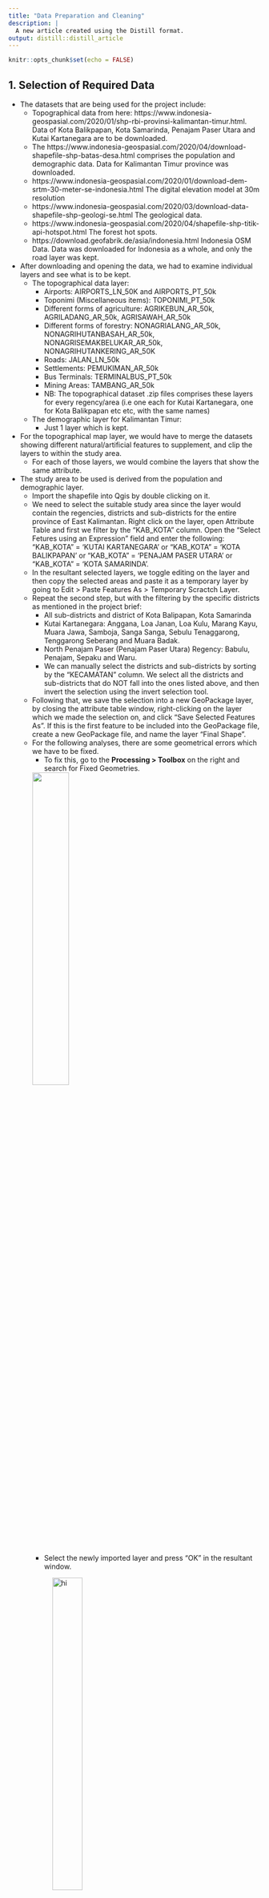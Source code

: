 ```yaml
---
title: "Data Preparation and Cleaning"
description: |
  A new article created using the Distill format.
output: distill::distill_article
---
```


```r
knitr::opts_chunk$set(echo = FALSE)
```

## 1. Selection of Required Data

* The datasets that are being used for the project include:
  + Topographical data from here: https://www.indonesia-geospasial.com/2020/01/shp-rbi-provinsi-kalimantan-timur.html. Data of Kota Balikpapan, Kota Samarinda, Penajam Paser Utara and Kutai Kartanegara are to be downloaded.
  + The https://www.indonesia-geospasial.com/2020/04/download-shapefile-shp-batas-desa.html comprises the population and demographic data. Data for Kalimantan Timur province was downloaded.
  + https://www.indonesia-geospasial.com/2020/01/download-dem-srtm-30-meter-se-indonesia.html The digital elevation model at 30m     resolution
  + https://www.indonesia-geospasial.com/2020/03/download-data-shapefile-shp-geologi-se.html The geological data.
  + https://www.indonesia-geospasial.com/2020/04/shapefile-shp-titik-api-hotspot.html The forest hot spots.
  + https://download.geofabrik.de/asia/indonesia.html Indonesia OSM Data. Data was downloaded for Indonesia as a whole, and only the road layer was kept.

* After downloading and opening the data, we had to examine individual layers and see what is to be kept.
  + The topographical data layer:
    + Airports: AIRPORTS_LN_50K and AIRPORTS_PT_50k
    + Toponimi (Miscellaneous items): TOPONIMI_PT_50k
    + Different forms of agriculture: AGRIKEBUN_AR_50k, AGRILADANG_AR_50k, AGRISAWAH_AR_50k
    + Different forms of forestry: NONAGRIALANG_AR_50k, NONAGRIHUTANBASAH_AR_50k, NONAGRISEMAKBELUKAR_AR_50k, NONAGRIHUTANKERING_AR_50K
    + Roads: JALAN_LN_50k
    + Settlements: PEMUKIMAN_AR_50k
    + Bus Terminals: TERMINALBUS_PT_50k 
    + Mining Areas: TAMBANG_AR_50k
    + NB: The topographical dataset .zip files comprises these layers for every regency/area (i.e one each for Kutai Kartanegara, one         for Kota Balikpapan etc etc, with the same names) 
  + The demographic layer for Kalimantan Timur:
    + Just 1 layer which is kept.
  
  
* For the topographical map layer, we would have to merge the datasets showing different natural/artificial features to supplement, and clip the layers to within the study area.
  + For each of those layers, we would combine the layers that show the same attribute.
  
* The study area to be used is derived from the population and demographic layer. 
  + Import the shapefile into Qgis by double clicking on it. 
  + We need to select the suitable study area since the layer would contain the regencies, districts and sub-districts for the entire province of East Kalimantan. Right click on the layer, open Attribute Table and first we filter by the "KAB_KOTA" column. Open the "Select Fetures using an Expression" field and enter the following: "KAB_KOTA" = 'KUTAI KARTANEGARA' or "KAB_KOTA" = 'KOTA BALIKPAPAN' or "KAB_KOTA" = 'PENAJAM PASER UTARA' or "KAB_KOTA" = 'KOTA SAMARINDA'. 
  + In the resultant selected layers, we toggle editing on the layer and then copy the selected areas and paste it as a temporary layer by going to Edit > Paste Features As > Temporary Scractch Layer.
  + Repeat the second step, but with the filtering by the specific districts as mentioned in the project brief: 
    + All sub-districts and district of Kota Balipapan, Kota Samarinda
    + Kutai Kartanegara: Anggana, Loa Janan, Loa Kulu, Marang Kayu, Muara Jawa, Samboja, Sanga Sanga, Sebulu Tenaggarong, Tenggarong Seberang and Muara Badak.
    + North Penajam Paser (Penajam Paser Utara) Regency: Babulu, Penajam, Sepaku and Waru.
    + We can manually select the districts and sub-districts by sorting by the "KECAMATAN" column. We select all the districts and sub-districts that do NOT fall into the ones listed above, and then invert the selection using the invert selection tool.
  + Following that, we save the selection into a new GeoPackage layer, by closing the attribute table window, right-clicking on the layer which we made the selection on, and click "Save Selected Features As". If this is the first feature to be included into the GeoPackage file, create a new GeoPackage file, and name the layer "Final Shape".
  + For the following analyses, there are some geometrical errors which we have to be fixed.
    + To fix this, go to the **Processing > Toolbox** on the right and search for Fixed Geometries.
  
    ![](images/1DataPrep1.png){width=40%}
    + Select the newly imported layer and press "OK" in the resultant window.
    
    ![hi](images/1DataPrep2.png){width=40%}
  
    + Save the resultant layer in a GeoPackage format. Click on the newly created temporary layer, go to Export > Save Features As. In the resultant window, select the format **GeoPackage** and then create a new GeoPAckage file. Name the layer "FinalShape_Fixed geometries", leave all other features as intended, before saving.

## Clipping Layers into Study Area

The processing of each layer will differ according to their data type. We have sorted the layers that have been used into the following categories:

**Points**

+ TOPONIMI_PT_50k
+ TERMINALBUS_PT_50k 
+ Forest Fire

**Area**

+ Mining Areas
+ Non-Agricultural Forest Areas
+ Agricultural Areas
+ Settlements

**Mixed**

+ Airport (Both point and area)

**Lines**

+ Roads (gis_osm_roads)


### Processing Polyline (Road Layer)

* Import the layer (gis_osm_roads_a_free.shp).

* There is a need to join incomplete roads. Examine each road segment closely and find out which road segments can be joined, for example roads which go above the bridge. 

  + This will result in the intersection points being overstated when conducting site survey analysis. While it may not be possible to fix every road, most roads where this issue presents itself, are located along the coast or over bridges.
  
* We need to clip the road to the study area. Go to Vector > Geoprocessing Tools > Clip, make sure the newly imported road layer is input as the Input Layer, and the layer to be used as a clip is the FinalShape_Fixed geometries layer (Overlay Layer)that had been prepared.

![hi](images/1DataPrep4.png)

* Save the temporary layer as a GeoPackage layer with the correct CRS as **EPSG:23845 (DGN / Indonesia TM-3 zone 54.1)** and make sure under the "Geometry" tab, the data type is changed to "Line" and the "Include Z values" is not checked.

* Following that, toggle editing on the layer by clicking on the pencil icon. Make sure the selection method is "Select Features" and not other selection methods.

* Select the 2 road segments that are supposed to be joined together.

![hi](images/Picture12.png)

* Click on "Merge Selected Features" in order to merge the 2 line segments together to form a single feature, which we can then extend in order to touch the 2 edges of the line.

![hi](images/Picture13.png)

* Post-merge we have to re-select the merged segment which has become a single feature by clicking on the line segment. Following that we click on the "Reshape Feature".

![hi](images/Picture17.png)

* We click on the edge of one line and then drag it to the start of the other line, this will join the 2 line segments together to form a complete road.

![hi](images/Picture16.png) 

* Repeat this for all segments that have been found to have missing road segments.


#### Preparing Intersection Point Map
* For the site survey analysis, a plot of road intersection density will be used to measure the road density in a particular area.

  + First, we need to merge adjacent road segments together in order to prevent the number of intersections from being overstated. We first go to Vector >Geoprocessing > Dissolve, and in the window that opens, select the OSM road layer as the input layer.
  
  ![hi](images/1DataPrep5.png)
  
  + In the reuslting temporary layer, open the dissolved layer's atribute table, there should only be one row of data.
  
  + Following that, we go to the Processing Toolbox on the bottom righthand corner, and search for "Multipart to Singlepart"
  
  ![hi](images/1DataPrep6.png)
  
  + In the resulting window, just select the newly dissolved layer and click "Run".
  
  ![hi](images/1DataPrep7.png)
  

  + The final layer that is created, would be soon utilised to create an intersection.
  
  + We click on that layer, go to the PRocessing Toolbox on the right hand side and search for "Line Intersections". Open the tool and select both the input and intersect layer as the recently created layer from the previous step. 
  
   ![hi](images/1DataPrep10.png)
   
   ![hi](images/1DataPrep11.png)
  
  + We need to first remove any duplicate intersections to clean the layer data a bit further. We will go to the Processing Toolbox at the bottom right hand corner of the page, and then search for "Delete Duplicate Geometries". When the window opens, we use the layer that we had just created in the previous step as the Input layer, and then run.
  
  ![hi](images/1DataPrep12.png)
  
  + Remove all the previous temporary layers created by right clicking on them and selecting "Delete Selected Layer".
  
  + Save the newly created intersection layer by right clicking on the point layer and selecting Save Features As, and in the resultant box that comes up, ensure that the GeoPackage file that the base map layer was selected, is selected under the file name and the layer name is set to "Intersections", and the map CRS is set to EPSG:23845.

### Processing Area (Polygon) Data

* The area data needs to be merged into a single layer for analysis.
  + We first open up the characteristic of concern, for example, agricultural shrub layer. 
  
![hi](images/AreaPrep-1.png)

  + Following that, we need to clip the layers so that they only overlap our area of study. Go to Vector > Geoprocessing Tools > Clip, make sure the newly imported road layer is input as the Input Layer, and the layer to be used as a clip is the FinalShape_Fixed geometries layer (Overlay Layer)that had been prepared.
    + *NB: If the geometries are invalid it is required to use the "Fix Geometries" tool from the Processing > Toolbox (CTRL+ALT+T) befire moving forward with the analysis.

![Image was used to process road section data but the methodology is the same](images/1DataPrep4.png) 

* The completed, clipper layers should look like this: 


![hi](images/AreaPrep-2.png)

* The different areas then need to be combined together. Go to the Processing toolbox on the bottom right hand corner of the page and select "Merge vector layers". 

* In the resulting window, select the desired layers to be merged, for example:
  
![hi](images/AreaPrep-3.png)
* We keep the CRS as it is; we will change the CRS when we export as a GeoPackage.
  
* After merging, the layers should appear as this:
  
![hi](images/AreaPrep-4.png)

* The layers can now be saved as a GeoPackage. Click on the newly merged layer, go to Export > SavE Features As > and name the layer a good name (for example, MergedShrubs). Make sure GeoPAckage is selected as the format, and the chosen GeoPackage is the one in which the base layers are saved in.
  
* Change the "Geometry Type" to 'Polygon" and uncheck the "Include Z-dimension". 

![hi](images/AreaPrep-5.png)

* Repeat this step for all other applicable layers that are in the "Polygon" format.

### Processing Point Data

* The point data needs to be merged into a single layer for analysis.
  
* We first open up the characteristic of concern, for example, toponimi layer (TOPONIMI_PT_50k).
  
* In some layers, we are only interested in certain attributes. For example, for the Toponimi Layer, we are interested in the "Kantor Banks". Therefore, some filters need to be applied.
    
  + We right click on the layer > Open Attribute Table. 
    
  + We toggle the editing by clicking the pencil icon near the top of the window. 
    
  + Following that, we sort the table by "Remark" by clicking on it, and then selecting all the rows with attribute Remark = "Kantor Bank". 
  
    ![hi](images/Picture11.png){fig.width = 50px}
    
* We then close the attribute table, and toggle editing on the Toponimi layer (or any other point layer of concern). Following that, we copy the selection, and paste it in a new scratch layer by going to Edit > Paste > Temporary Scratch Layer. It would be good practice to rename the temporary scratch layer for later (for e.g, KK Kantor Bank, PPU Kantor Bank etc)
    
* We repeat all steps up till this one, for the same data of interest, for other regencies / cities.
    
* Repeat the steps above for the line data, in order to merge the layers:

* First, we select the layers that describe our attribute in question. Go to the Processing Toolbox and search for "Merge Vector Layers", and select the layers which we have just added. For example, if we were working on the toponimi layer we would add in the temporary layers created previously e.g KK Kantor Bank, PPU Kantor Bank, KS Kantor Bank. We leave the CRS as is, and then run the algorithm.
  
![hi](images/AreaPrep-6.png)  

* Before saving the layer we need to take care of duplicate points since they might be represented multiple times. Go to the Processing Toolbox and search for "Delete Duplicate Geometries" When the window opens, we use the layer that we had just created in the previous step as the Input layer, and then run.
  
![hi](images/AreaPrep-7.png)

* After running, the duplicate geometries (For example, one bank at the same location might be represented by multiple points in different layers) should be removed. We can then save this layer in our GeoPackage file. Right click on the processed layer, select "Save Features As", and make sure GeoPackage is selected in the window that comes up. Navigate to the GeoPackage that contains the base layer, and name our layer "AllBanks_Vector", or for whatever attribute of interest that is being explored. Make sure the CRS is set to EPSG:23845 and the "Point" datatype is set in Geometry, as well as the "Include Z dimension" is unchecked, then save the newly formed layer.

![hi](images/AreaPrep-8.png)



### Processing Point and Polygonal Data

This section should only be applicable to the airport layer, because the point data for airports comprise an additional airport that is not presented in the area data. It is important, because this missing airport is the new international airport for Samarinda and can absolutely not be eliminated from the study.

* The general approach is to create a new polygon where the data is needed.

* Import the airport polygon and point layers. And view them. We see that there's a point that doesn't have a corresponding polygon, and a polygon inside Samarinda that is the decomissioned airport which has to be deleted.

![hi](images/Airport4.png)

* For the point layer that we need to add a polygon to, we first toggle the editing by clicking on the pencil icon on the top bar.

![hi](images/Airport3.png)

* Following that we click on the "Add Polygon" next to it and draw it around the OSM layer boundary of the airport. To complete the shape we right click; to add a corner of the polygon we left click.

![hi](images/Airport5.png)

* Once the shape is created an additional window will come out to enter the attributes. To know the attributes to add, we have to open the point layer attributes, so we toggle the Information tool and click on the point layer. A window will pop up with the attributes. We transfer the data in the NAMOBJ and REMARK column to the attributes of our newly created polygon. Then we click "OK".

![hi](images/Airport5.png)

![hi](images/Airport7.png)

* To remove the decommissioned airport, we click on the Select tool, move down to its location, select the airport and press the Delete key on the keyboard. 

![hi](images/Airport8.png)

* After these 2 modifications are complete we then toggle editing off by clicking on the pncil button again then accepting the changes that are made.

* Following that, we follow the rest of the procedures in the Area Dataset processing in order to merge the vector layers together and then export them.






    

